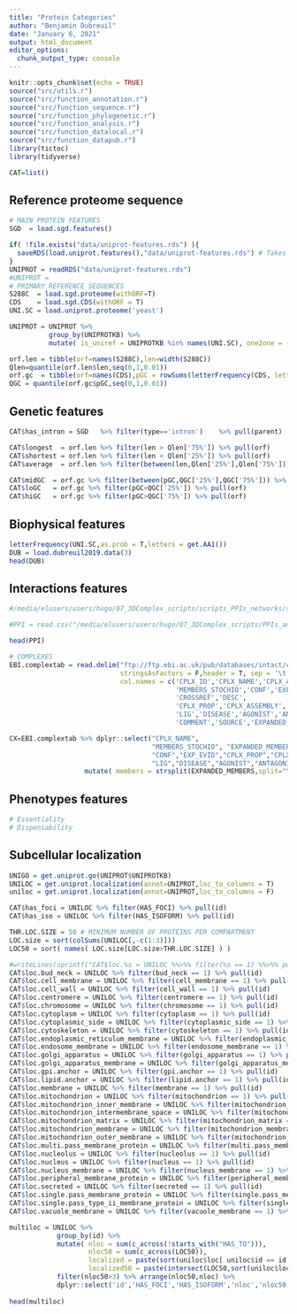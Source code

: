 ```yaml
---
title: "Protein Categories"
author: "Benjamin Dubreuil"
date: "January 6, 2021"
output: html_document
editor_options: 
  chunk_output_type: console
---
```


```r
knitr::opts_chunk$set(echo = TRUE)
source("src/utils.r")
source("src/function_annotation.r")
source("src/function_sequence.r")
source("src/function_phylogenetic.r")
source("src/function_analysis.r")
source("src/function_datalocal.r")
source("src/function_datapub.r")
library(tictoc)
library(tidyverse)

CAT=list()
```

## Reference proteome sequence

```r
# MAIN PROTEIN FEATURES
SGD  = load.sgd.features()

if( !file.exists("data/uniprot-features.rds") ){
  saveRDS(load.uniprot.features(),"data/uniprot-features.rds") # Takes >250sec for ~6700 ids
}
UNIPROT = readRDS("data/uniprot-features.rds")
#UNIPROT =  
# PRIMARY REFERENCE SEQUENCES
S288C  = load.sgd.proteome(withORF=T)
CDS    = load.sgd.CDS(withORF = T)
UNI.SC = load.uniprot.proteome('yeast')

UNIPROT = UNIPROT %>%
          group_by(UNIPROTKB) %>%
          mutate( is_uniref = UNIPROTKB %in% names(UNI.SC), one2one = (n()==1) ) 

orf.len = tibble(orf=names(S288C),len=width(S288C))
Qlen=quantile(orf.len$len,seq(0,1,0.01))
orf.gc  = tibble(orf=names(CDS),pGC = rowSums(letterFrequency(CDS, letters="CG",as.prob = T)))
QGC = quantile(orf.gc$pGC,seq(0,1,0.01))
```



## Genetic features
```r
CAT$has_intron = SGD   %>% filter(type=='intron')    %>% pull(parent)

CAT$longest  = orf.len %>% filter(len > Qlen['75%']) %>% pull(orf)
CAT$shortest = orf.len %>% filter(len < Qlen['25%']) %>% pull(orf)
CAT$average  = orf.len %>% filter(between(len,Qlen['25%'],Qlen['75%'])) %>% pull(orf)

CAT$midGC  = orf.gc %>% filter(between(pGC,QGC['25%'],QGC['75%'])) %>% pull(orf)
CAT$loGC   = orf.gc %>% filter(pGC<QGC['25%']) %>% pull(orf)
CAT$hiGC   = orf.gc %>% filter(pGC>QGC['75%']) %>% pull(orf)
```

## Biophysical features
```r
letterFrequency(UNI.SC,as.prob = T,letters = get.AA1())
DUB = load.dubreuil2019.data(3)
head(DUB)


```

## Interactions features
```r
#/media/elusers/users/hugo/07_3DComplex_scripts/scripts_PPIs_networks/stack_studies_PPIs_nored_PMID_28122020_INTACT.R

#PPI = read.csv("/media/elusers/users/hugo/07_3DComplex_scripts/PPIs_analysis/INTACT/PPIs_cerevisiae.txt",sep = "\t", quote = "", stringsAsFactors = F)

head(PPI)

# COMPLEXES
EBI.complextab = read.delim("ftp://ftp.ebi.ac.uk/pub/databases/intact/complex/current/complextab/559292.tsv",
                            stringsAsFactors = F,header = T, sep = '\t', 
                            col.names = c('CPLX_ID','CPLX_NAME','CPLX_ALIAS','TAX_ID',
                                          'MEMBERS_STOCHIO','CONF','EXP_EVID','GO_ANNOT',
                                          'CROSSREF','DESC',
                                          'CPLX_PROP','CPLX_ASSEMBLY',
                                          'LIG','DISEASE','AGONIST','ANTAGONIST',
                                          'COMMENT','SOURCE','EXPANDED_MEMBERS'))

CX=EBI.complextab %>% dplyr::select("CPLX_NAME", 
                                    "MEMBERS_STOCHIO", "EXPANDED_MEMBERS",
                                    "CONF","EXP_EVID","CPLX_PROP","CPLX_ASSEMBLY",
                                    "LIG","DISEASE","AGONIST","ANTAGONIST") %>%
                   mutate( members = strsplit(EXPANDED_MEMBERS,split="\\|") )

```

## Phenotypes features
```r
# Essentiality
# Dispensability
```

## Subcellular localization
```r
UNIGO = get.uniprot.go(UNIPROT$UNIPROTKB)
UNILOC = get.uniprot.localization(annot=UNIPROT,loc_to_columns = T)
uniloc = get.uniprot.localization(annot=UNIPROT,loc_to_columns = F)

CAT$has_foci = UNILOC %>% filter(HAS_FOCI) %>% pull(id)
CAT$has_iso = UNILOC %>% filter(HAS_ISOFORM) %>% pull(id)

THR.LOC.SIZE = 50 # MINIMUM NUMBER OF PROTEINS PER COMPARTMENT 
LOC.size = sort(colSums(UNILOC[,-c(1:3)]))
LOC50 = sort( names( LOC.size[LOC.size>THR.LOC.SIZE] ) )

#writeLines(sprintf("CAT$loc.%s = UNILOC %%>%% filter(%s == 1) %%>%% pull(id)",LOC50,LOC50))
CAT$loc.bud_neck = UNILOC %>% filter(bud_neck == 1) %>% pull(id)
CAT$loc.cell_membrane = UNILOC %>% filter(cell_membrane == 1) %>% pull(id)
CAT$loc.cell_wall = UNILOC %>% filter(cell_wall == 1) %>% pull(id)
CAT$loc.centromere = UNILOC %>% filter(centromere == 1) %>% pull(id)
CAT$loc.chromosome = UNILOC %>% filter(chromosome == 1) %>% pull(id)
CAT$loc.cytoplasm = UNILOC %>% filter(cytoplasm == 1) %>% pull(id)
CAT$loc.cytoplasmic_side = UNILOC %>% filter(cytoplasmic_side == 1) %>% pull(id)
CAT$loc.cytoskeleton = UNILOC %>% filter(cytoskeleton == 1) %>% pull(id)
CAT$loc.endoplasmic_reticulum_membrane = UNILOC %>% filter(endoplasmic_reticulum_membrane == 1) %>% pull(id)
CAT$loc.endosome_membrane = UNILOC %>% filter(endosome_membrane == 1) %>% pull(id)
CAT$loc.golgi_apparatus = UNILOC %>% filter(golgi_apparatus == 1) %>% pull(id)
CAT$loc.golgi_apparatus_membrane = UNILOC %>% filter(golgi_apparatus_membrane == 1) %>% pull(id)
CAT$loc.gpi.anchor = UNILOC %>% filter(gpi.anchor == 1) %>% pull(id)
CAT$loc.lipid.anchor = UNILOC %>% filter(lipid.anchor == 1) %>% pull(id)
CAT$loc.membrane = UNILOC %>% filter(membrane == 1) %>% pull(id)
CAT$loc.mitochondrion = UNILOC %>% filter(mitochondrion == 1) %>% pull(id)
CAT$loc.mitochondrion_inner_membrane = UNILOC %>% filter(mitochondrion_inner_membrane == 1) %>% pull(id)
CAT$loc.mitochondrion_intermembrane_space = UNILOC %>% filter(mitochondrion_intermembrane_space == 1) %>% pull(id)
CAT$loc.mitochondrion_matrix = UNILOC %>% filter(mitochondrion_matrix == 1) %>% pull(id)
CAT$loc.mitochondrion_membrane = UNILOC %>% filter(mitochondrion_membrane == 1) %>% pull(id)
CAT$loc.mitochondrion_outer_membrane = UNILOC %>% filter(mitochondrion_outer_membrane == 1) %>% pull(id)
CAT$loc.multi.pass_membrane_protein = UNILOC %>% filter(multi.pass_membrane_protein == 1) %>% pull(id)
CAT$loc.nucleolus = UNILOC %>% filter(nucleolus == 1) %>% pull(id)
CAT$loc.nucleus = UNILOC %>% filter(nucleus == 1) %>% pull(id)
CAT$loc.nucleus_membrane = UNILOC %>% filter(nucleus_membrane == 1) %>% pull(id)
CAT$loc.peripheral_membrane_protein = UNILOC %>% filter(peripheral_membrane_protein == 1) %>% pull(id)
CAT$loc.secreted = UNILOC %>% filter(secreted == 1) %>% pull(id)
CAT$loc.single.pass_membrane_protein = UNILOC %>% filter(single.pass_membrane_protein == 1) %>% pull(id)
CAT$loc.single.pass_type_ii_membrane_protein = UNILOC %>% filter(single.pass_type_ii_membrane_protein == 1) %>% pull(id)
CAT$loc.vacuole_membrane = UNILOC %>% filter(vacuole_membrane == 1) %>% pull(id)

multiloc = UNILOC %>% 
            group_by(id) %>% 
            mutate( nloc = sum(c_across(!starts_with("HAS_TO"))),
                    nloc50 = sum(c_across(LOC50)),
                    localized = paste(sort(uniloc$loc[ uniloc$id == id ]), collapse = "#"),
                    localized50 = paste(intersect(LOC50,sort(uniloc$loc[ uniloc$id == id ])), collapse = "#")) %>%
            filter(nloc50>3) %>% arrange(nloc50,nloc) %>%
            dplyr::select('id','HAS_FOCI','HAS_ISOFORM','nloc','nloc50','localized50')
  
head(multiloc)

```
